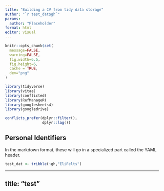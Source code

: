 ```yaml
---
title: "Building a CV from tidy data storage"
author: "`r test_dat$gh`"
params:
  author: "Placeholder" 
format: html
editor: visual
---
```


```r

knitr::opts_chunk$set(
  message=FALSE,
  warning=FALSE,
  fig.width=6.5,
  fig.height=6,
  cache = TRUE,
  dev="png"
)

library(tidyverse)
library(vitae)
library(conflicted)
library(RefManageR)
library(googlesheets4)
library(googledrive)

conflicts_prefer(dplyr::filter(),
                 dplyr::lag())
```


## Personal Identifiers

In the markdown format, these will go in a specialized part called the YAML header.

```r

test_dat <- tribble(~gh,"EliFelts")

```

---

title: "test"
---

```r



```

